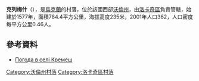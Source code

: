 {{coord|50|40|31|N|24|43|43|E|scale:30000|display=title}}

'''克列梅什'''（{{lang-uk|Кремеш}}），是[[烏克蘭|烏克蘭]]的村落，位於該國西部[[沃倫州|沃倫州]]，由[[洛卡奇區|洛卡奇區]]負責管轄，始建於1577年，面積784.4平方公里，海拔高度235米，2001年人口362，人口密度每平方公里0.46人。

==參考資料==
* [http://weather.in.ua/ua/volynskaja/12216 Погода в селі Кремеш] {{Wayback|url=http://weather.in.ua/ua/volynskaja/12216 |date=20180429221918 }}

[[Category:沃倫州村落|Category:沃倫州村落]]
[[Category:洛卡奇區村落|Category:洛卡奇區村落]]


{{Volyn-geo-stub}}